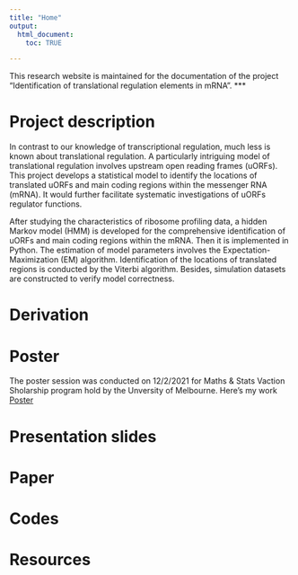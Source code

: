 ```yaml
---
title: "Home"
output:
  html_document:
    toc: TRUE

---
```


This research website is maintained for the documentation of the project "Identification of translational regulation elements in mRNA". 
***

# Project description
In contrast to our knowledge of transcriptional regulation, much less is known about translational regulation. A particularly intriguing model of translational regulation involves upstream open reading frames (uORFs). This project develops a statistical model to identify the locations of translated uORFs and main coding regions within the messenger RNA (mRNA). It would further facilitate systematic investigations of uORFs regulator functions.

After studying the characteristics of ribosome profiling data, a hidden Markov model (HMM) is developed for the comprehensive identification of uORFs and main coding regions within the mRNA. Then it is implemented in Python. The estimation of model parameters involves the Expectation-Maximization (EM) algorithm. Identification of the locations of translated regions is conducted by the Viterbi algorithm. Besides, simulation datasets are constructed to verify model correctness.

# Derivation

# Poster
The poster session was conducted on 12/2/2021 for Maths & Stats Vaction Sholarship program hold by the Unversity of Melbourne. Here's my work [Poster](assets/Poster.pdf)

# Presentation slides

# Paper

# Codes

# Resources
